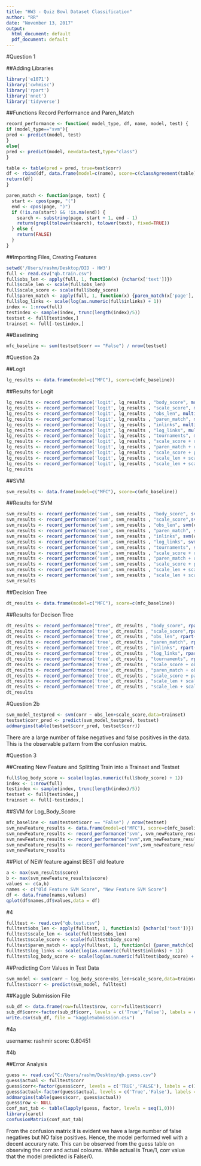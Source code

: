 ---
title: "HW3 - Quiz Bowl Dataset Classification"
author: "RR"
date: "November 13, 2017"
output:
  html_document: default
  pdf_document: default
---

#Question 1

##Adding Libraries
```{r}
library('e1071')
library('cwhmisc')
library('rpart')
library('nnet')
library('tidyverse')
```

##Functions Record Performance and Paren_Match
```{r}
record_performance <- function( model_type, df, name, model, test) {
if (model_type=="svm"){
pred <- predict(model, test)
}
else{
pred <- predict(model, newdata=test,type="class")
}

table <- table(pred = pred, true=test$corr)
df <- rbind(df, data.frame(model=c(name), score=c(classAgreement(table)$diag)))
return(df)
}

paren_match <- function(page, text) {
  start <- cpos(page, "(")
  end <- cpos(page, ")")
  if (!is.na(start) && !is.na(end)) {
    search <- substring(page, start + 1, end - 1)
    return(grepl(tolower(search), tolower(text), fixed=TRUE))
  } else {
    return(FALSE)
  }
}
```

##Importing Files, Creating Features 
```{r}
setwd('/Users/rashm/Desktop/DID - HW3')
full <- read.csv("qb.train.csv")
full$obs_len <- apply(full, 1, function(x) {nchar(x['text'])})
full$scale_len <- scale(full$obs_len)
full$scale_score <- scale(full$body_score)
full$paren_match <- apply(full, 1, function(x) {paren_match(x['page'], x['text'])})
full$log_links <- scale(log(as.numeric(full$inlinks) + 1))
index <- 1:nrow(full)
testindex <- sample(index, trunc(length(index)/5))
testset <- full[testindex,]
trainset <- full[-testindex,]
```

##Baselining
```{r}
mfc_baseline <- sum(testset$corr == "False") / nrow(testset)
```

#Question 2a

##Logit
```{r}
lg_results <- data.frame(model=c("MFC"), score=c(mfc_baseline))
```

##Results for Logit
```{r}
lg_results <- record_performance('logit', lg_results , "body_score", multinom(corr ~ body_score, data=trainset, family=binomial), testset)
lg_results <- record_performance('logit', lg_results , "scale_score", multinom(corr ~ scale_score, data=trainset, family=binomial), testset)
lg_results <- record_performance('logit', lg_results , "obs_len", multinom(corr ~ obs_len, data=trainset, family=binomial), testset)
lg_results <- record_performance('logit', lg_results , "paren_match", multinom(corr ~ paren_match, data=trainset, family=binomial), testset)
lg_results <- record_performance('logit', lg_results , "inlinks", multinom(corr ~ inlinks, data=trainset, family=binomial), testset)
lg_results <- record_performance('logit', lg_results , "log_links", multinom(corr ~ log_links, data=trainset, family=binomial), testset)
lg_results <- record_performance('logit', lg_results , "tournaments", multinom(corr ~ tournaments, data=trainset, family=binomial), testset)
lg_results <- record_performance('logit', lg_results , "scale_score + obs_len", multinom(corr ~ scale_score+obs_len, data=trainset, family=binomial), testset)
lg_results <- record_performance('logit', lg_results , "paren_match + obs_len", multinom(corr ~ paren_match + obs_len, data=trainset, family=binomial), testset)
lg_results <- record_performance('logit', lg_results , "scale_score + paren_match", multinom(corr ~ scale_score + paren_match, data=trainset, family=binomial), testset)
lg_results <- record_performance('logit', lg_results , "scale_len + scale_score + log_links + paren_match", multinom(corr ~ scale_len + scale_score + log_links + paren_match, data=trainset, family=binomial), testset)
lg_results <- record_performance('logit', lg_results , "scale_len + scale_score + paren_match", multinom(corr ~ scale_len + scale_score + paren_match, data=trainset, family=binomial), testset)
lg_results
```

##SVM
```{r}
svm_results <- data.frame(model=c("MFC"), score=c(mfc_baseline))
```

##Results for SVM
```{r}
svm_results <- record_performance('svm', svm_results , "body_score", svm(corr ~ body_score, data=trainset), testset)
svm_results <- record_performance('svm', svm_results , "scale_score",svm(corr ~ scale_score, data=trainset), testset)
svm_results <- record_performance('svm', svm_results , "obs_len", svm(corr ~ obs_len, data=trainset), testset)
svm_results <- record_performance('svm', svm_results , "paren_match", svm(corr ~ paren_match, data=trainset), testset)
svm_results <- record_performance('svm', svm_results , "inlinks", svm(corr ~ inlinks, data=trainset), testset)
svm_results <- record_performance('svm', svm_results , "log_links", svm(corr ~ log_links, data=trainset), testset)
svm_results <- record_performance('svm', svm_results , "tournaments", svm(corr ~ tournaments, data=trainset), testset)
svm_results <- record_performance('svm', svm_results , "scale_score + obs_len", svm(corr ~ scale_score+obs_len, data=trainset), testset)
svm_results <- record_performance('svm', svm_results , "paren_match + obs_len", svm(corr ~ paren_match + obs_len, data=trainset), testset)
svm_results <- record_performance('svm', svm_results , "scale_score + paren_match", svm(corr ~ scale_score + paren_match, data=trainset), testset)
svm_results <- record_performance('svm', svm_results , "scale_len + scale_score + log_links + paren_match", svm(corr ~ scale_len + scale_score + log_links + paren_match, data=trainset), testset)
svm_results <- record_performance('svm', svm_results , "scale_len + scale_score + paren_match", svm(corr ~ scale_len + scale_score + paren_match, data=trainset), testset)
svm_results
```

##Decision Tree
```{r}
dt_results <- data.frame(model=c("MFC"), score=c(mfc_baseline))
```

##Results for Decison Tree
```{r}
dt_results <- record_performance("tree", dt_results , "body_score", rpart(corr ~ body_score, data=trainset,method="class"), testset)
dt_results <- record_performance('tree', dt_results , "scale_score",rpart(corr ~ scale_score, data=trainset,method="class"), testset)
dt_results <- record_performance('tree', dt_results , "obs_len", rpart(corr ~ obs_len, data=trainset,method="class"), testset)
dt_results <- record_performance('tree', dt_results , "paren_match", rpart(corr ~ paren_match, data=trainset,method="class"), testset)
dt_results <- record_performance('tree', dt_results , "inlinks", rpart(corr ~ inlinks, data=trainset,method="class"), testset)
dt_results <- record_performance('tree', dt_results , "log_links", rpart(corr ~ log_links, data=trainset,method="class"), testset)
dt_results <- record_performance('tree', dt_results , "tournaments", rpart(corr ~ tournaments, data=trainset,method="class"), testset)
dt_results <- record_performance('tree', dt_results , "scale_score + obs_len", rpart(corr ~ scale_score+obs_len, data=trainset,method="class"), testset)
dt_results <- record_performance('tree', dt_results , "paren_match + obs_len", rpart(corr ~ paren_match + obs_len, data=trainset,method="class"), testset)
dt_results <- record_performance('tree', dt_results , "scale_score + paren_match", rpart(corr ~ scale_score + paren_match, data=trainset,method="class"), testset)
dt_results <- record_performance('tree', dt_results , "scale_len + scale_score + log_links + paren_match", rpart(corr ~ scale_len + scale_score + log_links + paren_match, data=trainset,method="class"), testset)
dt_results <- record_performance('tree', dt_results , "scale_len + scale_score + paren_match", rpart(corr ~ scale_len + scale_score + paren_match, data=trainset,method="class"), testset)
dt_results
```

#Question 2b
```{r}
svm_model_testpred <- svm(corr ~ obs_len+scale_score,data=trainset)
testset$corr_pred <- predict(svm_model_testpred, testset)
addmargins(table(testset$corr_pred, testset$corr))
```

There are a large number of false negatives and false positives in the data. This is the observable pattern from the confusion matrix.

#Question 3

##Creating New Feature and Splitting Train into a Trainset and Testset
```{r}
full$log_body_score <- scale(log(as.numeric(full$body_score) + 1))
index <- 1:nrow(full)
testindex <- sample(index, trunc(length(index)/5))
testset <- full[testindex,]
trainset <- full[-testindex,]
```

##SVM for Log_Body_Score
```{r}
mfc_baseline <- sum(testset$corr == "False") / nrow(testset)
svm_newFeature_results <- data.frame(model=c("MFC"), score=c(mfc_baseline))
svm_newFeature_results <- record_performance('svm', svm_newFeature_results , "log_body_score", svm(corr ~ log_body_score, data=trainset), testset)
svm_newFeature_results <- record_performance("svm",svm_newFeature_results,"log_body_score + obs_len + scale_score", svm(corr ~ log_body_score+obs_len+scale_score,data=trainset),testset)
svm_newFeature_results <- record_performance("svm",svm_newFeature_results,"log_body_score + obs_len + scale_score + paren_match", svm(corr ~ log_body_score+obs_len+scale_score+paren_match,data=trainset),testset)
svm_newFeature_results
```
##Plot of NEW feature against BEST old feature
```{r}
a <- max(svm_results$score)
b <- max(svm_newFeature_results$score)
values <- c(a,b)
names <- c("Old Feature SVM Score", "New Feature SVM Score")
df <- data.frame(names,values)
qplot(df$names,df$values,data = df)
```

#4

```{r}
fulltest <- read.csv("qb.test.csv")
fulltest$obs_len <- apply(fulltest, 1, function(x) {nchar(x['text'])})
fulltest$scale_len <- scale(fulltest$obs_len)
fulltest$scale_score <- scale(fulltest$body_score)
fulltest$paren_match <- apply(fulltest, 1, function(x) {paren_match(x['page'], x['text'])})
fulltest$log_links <- scale(log(as.numeric(fulltest$inlinks) + 1))
fulltest$log_body_score <- scale(log(as.numeric(fulltest$body_score) + 1))
```

##Predicting Corr Values in Test Data  
```{r}
svm_model <- svm(corr ~ log_body_score+obs_len+scale_score,data=trainset)
fulltest$corr <- predict(svm_model, fulltest)
```

##Kaggle Submission File
```{r}
sub_df <- data.frame(row=fulltest$row, corr=fulltest$corr)
sub_df$corr<-factor(sub_df$corr, levels = c('True','False'), labels = c(1,0))
write.csv(sub_df, file = "kaggleSubmission.csv")
```

#4a

username: rashmir 
score: 0.80451

#4b

##Error Analysis
```{r}
guess <- read.csv("C:/Users/rashm/Desktop/qb.guess.csv")
guess$actual <- fulltest$corr
guess$corr<-factor(guess$corr, levels = c('TRUE','FALSE'), labels = c(1,0))
guess$actual<-factor(guess$actual, levels = c('True','False'), labels = c(1,0))
addmargins(table(guess$corr, guess$actual))
guess$row <- NULL
conf_mat_tab <- table(lapply(guess, factor, levels = seq(1,0)))
library(caret)
confusionMatrix(conf_mat_tab)
```

From the confusion matrix it is evident we have a large number of false negatives but NO false positives. Hence, the model performed well with a decent accurary rate.
This can be observed from the guess table on observing the corr and actual coloums. While actual is True/1, corr value that the model predicted is False/0.

